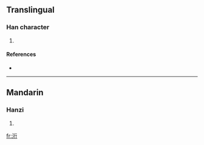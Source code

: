 ==Translingual==

===Han character===
{{Han char|rn=85|rad=水|as=06|sn=9|four=3211<sub>2</sub>|canj=水竹人弓 (EHON)}}

# {{defn|Han|sort=水06}}

====References====
* {{Han ref|kx=0620.020|dkj=17371|hdz=31611.050|uh=6D10|ud=27920|bh=CFAD|bd=53165}}

----

==Mandarin==

===Hanzi===
{{cmn-hanzi|pin=[[xíng]] ([[xing2]])|wg=hsing<sup>2</sup>}}

# {{defn|Mandarin}}

[[fr:洐]]